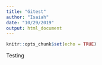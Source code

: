 ```yaml
---
title: "Gitest"
author: "Isaiah"
date: "10/29/2019"
output: html_document
---
```


```r
knitr::opts_chunk$set(echo = TRUE)
```


Testing
